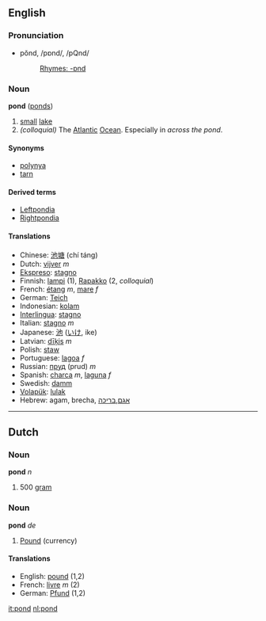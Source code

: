 ==English==
===Pronunciation===
*pŏnd, /pɒnd/, /pQnd/
*:[[Rhymes:English:-ɒnd|Rhymes: -ɒnd]]

===Noun===
'''pond''' ([[ponds]])

# [[small]] [[lake]]
# ''(colloquial)'' The [[Atlantic]] [[Ocean]].  Especially in ''across the pond''. 

====Synonyms====
*[[polynya]]
*[[tarn]]

====Derived terms====
*[[Leftpondia]]
*[[Rightpondia]]

==== Translations ====
*Chinese: [[池塘]] (chí táng)
*Dutch: [[vijver]] ''m''
*[[Ekspreso]]: [[stagno]]
*Finnish: [[lampi]] (1), [[Rapakko]] (2, ''colloquial'')
*French: [[étang]] ''m'', [[mare]] ''f''
*German: [[Teich]] 
*Indonesian: [[kolam]]
*[[Interlingua]]: [[stagno]] 
*Italian: [[stagno]] ''m''
*Japanese: [[池]] ([[いけ]], ike)
*Latvian: [[dīķis]] ''m''
*Polish: [[staw]]
*Portuguese: [[lagoa]] ''f'' 
*Russian: [[пруд]] (prud) ''m''
*Spanish: [[charca]] ''m'', [[laguna]] ''f'' 
*Swedish: [[damm]]
*[[Volapük]]: [[lulak]]
*Hebrew: agam, brecha, [[אגם]],[[בריכה]]

----

==Dutch==
===Noun===
'''pond''' ''n''

# 500 [[gram]]

===Noun===
'''pond''' ''de''

# [[Pound]] (currency)

==== Translations ====
*English: [[pound]] (1,2)
*French: [[livre]] ''m'' (2)
*German: [[Pfund]] (1,2)

[[it:pond]]
[[nl:pond]]